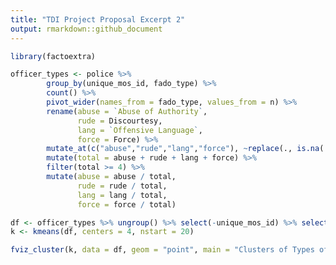 ```yaml
---
title: "TDI Project Proposal Excerpt 2"
output: rmarkdown::github_document
---
```


```r
library(factoextra)

officer_types <- police %>%
        group_by(unique_mos_id, fado_type) %>%
        count() %>%
        pivot_wider(names_from = fado_type, values_from = n) %>%
        rename(abuse = `Abuse of Authority`,
               rude = Discourtesy,
               lang = `Offensive Language`,
               force = Force) %>%
        mutate_at(c("abuse","rude","lang","force"), ~replace(., is.na(.), 0)) %>%
        mutate(total = abuse + rude + lang + force) %>%
        filter(total >= 4) %>%
        mutate(abuse = abuse / total, 
               rude = rude / total,
               lang = lang / total,
               force = force / total)

df <- officer_types %>% ungroup() %>% select(-unique_mos_id) %>% select(-total)
k <- kmeans(df, centers = 4, nstart = 20)

fviz_cluster(k, data = df, geom = "point", main = "Clusters of Types of Police Officers")
```
